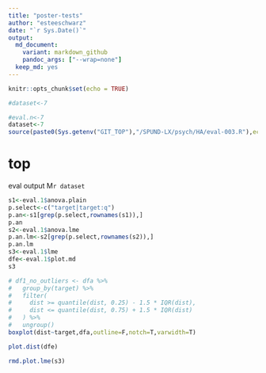 ```yaml
---
title: "poster-tests"
author: "esteeschwarz"
date: "`r Sys.Date()`"
output: 
  md_document:
    variant: markdown_github
    pandoc_args: ["--wrap=none"]
  keep_md: yes
---
```


```r
knitr::opts_chunk$set(echo = TRUE)
```

```r
#dataset<-7
```

```r
#eval.n<-7
dataset<-7
source(paste0(Sys.getenv("GIT_TOP"),"/SPUND-LX/psych/HA/eval-003.R"),echo = F)
```

# top
eval output M`r dataset`
```r
s1<-eval.1$anova.plain
p.select<-c("target|target:q")
p.an<-s1[grep(p.select,rownames(s1)),]
p.an
s2<-eval.1$anova.lme
p.an.lm<-s2[grep(p.select,rownames(s2)),]
p.an.lm
s3<-eval.1$lme
dfe<-eval.1$plot.md
s3
```

```r
# df1_no_outliers <- dfa %>%
#   group_by(target) %>%
#   filter(
#     dist >= quantile(dist, 0.25) - 1.5 * IQR(dist),
#     dist <= quantile(dist, 0.75) + 1.5 * IQR(dist)
#   ) %>%
#   ungroup()
boxplot(dist~target,dfa,outline=F,notch=T,varwidth=T)

```

```r
plot.dist(dfe)
```

```r
rmd.plot.lme(s3)
```



